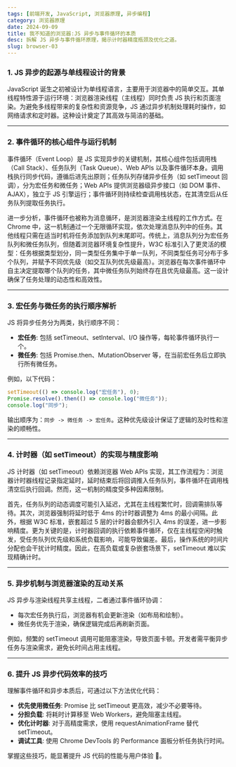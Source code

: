 ```yaml
---
tags: [前端开发, JavaScript, 浏览器原理, 异步编程]
category: 浏览器原理
date: 2024-09-09
title: 我不知道的浏览器:JS 异步与事件循环的本质
desc: 拆解 JS 异步与事件循环原理，揭示计时器精度瓶颈及优化之道。
slug: browser-03
---
```


### 1. JS 异步的起源与单线程设计的背景

JavaScript 诞生之初被设计为单线程语言，主要用于浏览器中的简单交互。其单线程特性源于运行环境：浏览器渲染线程（主线程）同时负责 JS 执行和页面渲染。为避免多线程带来的复杂性和资源竞争，JS 通过异步机制处理耗时操作，如网络请求和定时器。这种设计奠定了其高效与简洁的基础。

---

### 2. 事件循环的核心组件与运行机制

事件循环（Event Loop）是 JS 实现异步的关键机制，其核心组件包括调用栈（Call Stack）、任务队列（Task Queue）、Web APIs 以及事件循环本身。调用栈执行同步代码，遵循后进先出原则；任务队列存储异步任务（如 setTimeout 回调），分为宏任务和微任务；Web APIs 提供浏览器级异步接口（如 DOM 事件、AJAX），独立于 JS 引擎运行；事件循环则持续检查调用栈状态，在其清空后从任务队列提取任务执行。

进一步分析，事件循环也被称为消息循环，是浏览器渲染主线程的工作方式。在 Chrome 中，这一机制通过一个无限循环实现，依次处理消息队列中的任务。其他线程只需在适当时机将任务添加到队列末尾即可。传统上，消息队列分为宏任务队列和微任务队列，但随着浏览器环境复杂性提升，W3C 标准引入了更灵活的模型：任务根据类型划分，同一类型任务集中于单一队列，不同类型任务可分布于多个队列，并赋予不同优先级（如交互队列优先级最高）。浏览器在每次事件循环中自主决定提取哪个队列的任务，其中微任务队列始终存在且优先级最高。这一设计确保了任务处理的动态性和高效性。

---

### 3. 宏任务与微任务的执行顺序解析

JS 将异步任务分为两类，执行顺序不同：

- **宏任务**: 包括 setTimeout、setInterval、I/O 操作等，每轮事件循环执行一个。
- **微任务**: 包括 Promise.then、MutationObserver 等，在当前宏任务后立即执行所有微任务。

例如，以下代码：
```javascript
setTimeout(() => console.log("宏任务"), 0);
Promise.resolve().then(() => console.log("微任务"));
console.log("同步");
```
输出顺序为：`同步 -> 微任务 -> 宏任务`。这种优先级设计保证了逻辑的及时性和渲染的顺畅性。

---

### 4. 计时器（如 setTimeout）的实现与精度影响

JS 计时器（如 setTimeout）依赖浏览器 Web APIs 实现，其工作流程为：浏览器计时器线程记录指定延时，延时结束后将回调推入任务队列，事件循环在调用栈清空后执行回调。然而，这一机制的精度受多种因素限制。

首先，任务队列的动态调度可能引入延迟，尤其在主线程繁忙时，回调需排队等待。其次，浏览器强制将延时低于 4ms 的计时器调整为 4ms 的最小间隔。此外，根据 W3C 标准，嵌套超过 5 层的计时器会额外引入 4ms 的误差，进一步影响精度。更为关键的是，计时器回调的执行依赖事件循环，仅在主线程空闲时触发，受任务队列优先级和系统负载影响，可能导致偏差。最后，操作系统的时间片分配也会干扰计时精度。因此，在高负载或复杂嵌套场景下，setTimeout 难以实现精确计时。

---

### 5. 异步机制与浏览器渲染的互动关系

JS 异步与渲染线程共享主线程，二者通过事件循环协调：
- 每次宏任务执行后，浏览器有机会更新渲染（如布局和绘制）。
- 微任务优先于渲染，确保逻辑完成后再刷新页面。

例如，频繁的 setTimeout 调用可能阻塞渲染，导致页面卡顿。开发者需平衡异步任务与渲染需求，避免长时间占用主线程。

---

### 6. 提升 JS 异步代码效率的技巧

理解事件循环和异步本质后，可通过以下方法优化代码：

- **优先使用微任务**: Promise 比 setTimeout 更高效，减少不必要等待。
- **分担负载**: 将耗时计算移至 Web Workers，避免阻塞主线程。
- **优化计时器**: 对于高精度需求，使用 requestAnimationFrame 替代 setTimeout。
- **调试工具**: 使用 Chrome DevTools 的 Performance 面板分析任务执行时间。

掌握这些技巧，能显著提升 JS 代码的性能与用户体验 🚀。
